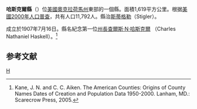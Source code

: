 {{noteTA
|T=zh-hans:哈斯克尔县 (俄克拉何马州);zh-hk:哈斯克爾縣 (奧克拉荷馬州);zh-tw:哈斯克爾郡 (奧克拉荷馬州);
}}

{{Otheruses|哈斯克爾縣|subject=美國奧克拉荷馬州的一個縣|other=同名的縣}}
{{Infobox U.S. County
| county = 哈斯克爾縣
| state = 俄克拉何馬州
| en county = Haskell County
| en state = Oklahoma
| seal =               <!--image of county seal -->
| founded year =       <!-- if you include a reference, the year's wikilink won't work so add the [[|]] to the year -->
| founded date =       <!-- optional, syntax is: February 1 -->
| seat wl = Stigler           <!-- county seat; the WikiLink is created for you: "City" results in "[[City,_State|City]]" -->
| largest city wl =    <!-- largest city; the WikiLink is created for you: "City" results in "[[City,_State|City]]" -->
| area_total_sq_mi = 625
| area_total_km2 = 1619
| area_land_sq_mi = 577
| area_land_km2 = 1494
| area_water_sq_mi = 48
| area_water_km2 = 125
| area percentage = 7.72%
| census yr = 2000
| pop = 11792
| density_sq_mi =20 
| density_km2 = 8
| time zone = Central
| UTC offset =  -6    <!-- example: time zone = Central; UTC offset = -6; DST offset = -5  -->
| DST offset = -5
| footnotes = 
| web =
| named for =[[Charles_N._Haskell|Charles N. Haskell]] 
}}
'''哈斯克爾縣'''（{{lang-en|Haskell County}}）位[[美國|美國]][[奧克拉荷馬州|奧克拉荷馬州]]東部的一個縣。面積1,619平方公里。根据[[美國2000年人口普查|美國2000年人口普查]]，共有人口11,792人。縣治[[斯蒂格勒_(奧克拉荷馬州)|斯蒂格勒]]（Stigler）。

成立於1907年7月16日。縣名紀念第一位[[奧克拉荷馬州州長|州長]][[查爾斯·N·哈斯克爾|查爾斯·N·哈斯克爾]] （Charles Nathaniel Haskell）。<ref>Kane, J. N. and C. C. Aiken. The American Counties: Origins of County Names Dates of Creation and Population Data 1950-2000. Lanham, MD.: Scarecrow Press, 2005.</ref>

==参考文献==
<div class="references-small">
<references />
</div>

{{Oklahoma}}

[[Category:俄克拉何马州行政区划|H]]
